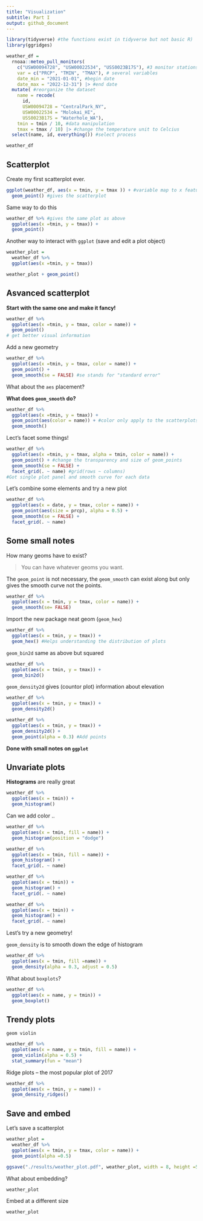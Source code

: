 ```yaml
---
title: "Visualization"
subtitle: Part I
output: github_document
---
```


```r
library(tidyverse) #the functions exist in tidyverse but not basic R)
library(ggridges)
```

```r
weather_df = 
  rnoaa::meteo_pull_monitors(
    c("USW00094728", "USW00022534", "USS0023B17S"), #3 monitor stations to pull (allow to access data online)
    var = c("PRCP", "TMIN", "TMAX"), # several variables
    date_min = "2021-01-01", #begin date
    date_max = "2022-12-31") |> #end date
  mutate( #reorganize the dataset
    name = recode(
      id, 
      USW00094728 = "CentralPark_NY",
      USW00022534 = "Molokai_HI",
      USS0023B17S = "Waterhole_WA"),
    tmin = tmin / 10, #data manipulation
    tmax = tmax / 10) |> #change the temperature unit to Celcius
  select(name, id, everything()) #select process

weather_df
```

## Scatterplot

Create my first scatterplot ever.
```r
ggplot(weather_df, aes(x = tmin, y = tmax )) + #variable map to x feature
  geom_point() #gives the scatterplot
```

Same way to do this

```r
weather_df %>% #gives the same plot as above
  ggplot(aes(x =tmin, y = tmax)) +
  geom_point()
```

Another way to interact with `ggplot` (save and edit a plot object)

```r
weather_plot =
  weather_df %>% 
  ggplot(aes(x =tmin, y = tmax))

weather_plot + geom_point()
```

## Asvanced scatterplot

**Start with the same one and make it fancy!**
```r
weather_df %>% 
  ggplot(aes(x =tmin, y = tmax, color = name)) +
  geom_point()
# get better visual information
```

Add a new geometry

```r
weather_df %>% 
  ggplot(aes(x =tmin, y = tmax, color = name)) +
  geom_point() +
  geom_smooth(se = FALSE) #se stands for "standard error"
```
 
What about the `aes` placement?

**What does `geom_smooth` do?**

```r
weather_df %>% 
  ggplot(aes(x =tmin, y = tmax)) +
  geom_point(aes(color = name)) + #color only apply to the scatterplots but not the smooth line
  geom_smooth()
```

Lect's facet some things!

```r
weather_df %>% 
  ggplot(aes(x =tmin, y = tmax, alpha = tmin, color = name)) +
  geom_point() + #change the transparency and size of geom_points
  geom_smooth(se = FALSE) +
  facet_grid(. ~ name) #grid(rows ~ columns)
#Got single plot panel and smooth curve for each data
```

Let's combine some elements and try a new plot

```r
weather_df %>% 
  ggplot(aes(x = date, y = tmax, color = name)) +
  geom_point(aes(size = prcp), alpha = 0.5) +
  geom_smooth(se = FALSE) +
  facet_grid(. ~ name)
```

## Some small notes

How many geoms have to exist?

> You can have whatever geoms you want.

The `geom_point` is not necessary, the `geom_smooth` can exist along but only gives the smooth curve not the points.

```r
weather_df %>% 
  ggplot(aes(x = tmin, y = tmax, color = name)) +
  geom_smooth(se= FALSE)
```

Import the new package neat geom (`geom_hex`)
```r
weather_df %>% 
  ggplot(aes(x = tmin, y = tmax)) +
  geom_hex() #Helps understanding the distribution of plots
```

`geom_bin2d` same as above but squared

```r
weather_df %>% 
  ggplot(aes(x = tmin, y = tmax)) +
  geom_bin2d()
```

`geom_density2d` gives (countor plot) information about elevation
```r
weather_df %>% 
  ggplot(aes(x = tmin, y = tmax)) +
  geom_density2d()
```

```r
weather_df %>% 
  ggplot(aes(x = tmin, y = tmax)) +
  geom_density2d() +
  geom_point(alpha = 0.3) #Add points
```

**Done with small notes on `ggplot`**

## Unvariate plots

**Histograms** are really great

```r
weather_df %>% 
  ggplot(aes(x = tmin)) +
  geom_histogram()
```

Can we add color ..

```r
weather_df %>% 
  ggplot(aes(x = tmin, fill = name)) +
  geom_histogram(position = "dodge")
```

```r
weather_df %>% 
  ggplot(aes(x = tmin, fill = name)) +
  geom_histogram() +
  facet_grid(. ~ name)
```

```r
weather_df %>% 
  ggplot(aes(x = tmin)) +
  geom_histogram() +
  facet_grid(. ~ name)
```

```r
weather_df %>% 
  ggplot(aes(x = tmin)) +
  geom_histogram() +
  facet_grid(. ~ name)
```

Lest's try a new geometry!

`geom_density` is to smooth down the edge of histogram

```r
weather_df %>% 
  ggplot(aes(x = tmin, fill =name)) +
  geom_density(alpha = 0.3, adjust = 0.5)
```

What about `boxplots`?

```r
weather_df %>% 
  ggplot(aes(x = name, y = tmin)) +
  geom_boxplot()
```

## Trendy plots

`geom violin`
```r
weather_df %>% 
  ggplot(aes(x = name, y = tmin, fill = name)) +
  geom_violin(alpha = 0.5) +
  stat_summary(fun = "mean")
```

Ridge plots -- the most popular plot of 2017

```r
weather_df %>% 
  ggplot(aes(x = tmin, y = name)) +
  geom_density_ridges()
```


## Save and embed

Let's save a scatterplot

```r
weather_plot =
  weather_df %>% 
  ggplot(aes(x = tmin, y = tmax, color = name)) +
  geom_point(alpha =0.5)

ggsave("./results/weather_plot.pdf", weather_plot, width = 8, height =5)
```

What about embedding?

```r
weather_plot
```

Embed at a different size

```r
weather_plot
```


